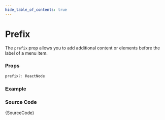 ```yaml
---
hide_table_of_contents: true
---
```



# Prefix

The `prefix` prop allows you to add additional content or elements before the label of a menu item.

### Props

```ts noCopy
prefix?: ReactNode
```

### Example

<BrowserWindow url='/vertical-menu/menu-item/prefix'>
  <Provider>
    <Prefix />
  </Provider>
</BrowserWindow>

### Source Code

<TsToJsCodeSnippet>{SourceCode}</TsToJsCodeSnippet>
